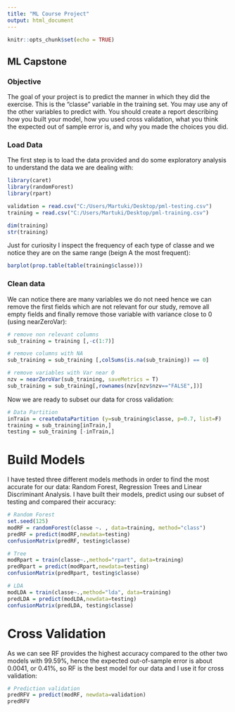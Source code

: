 ```yaml
---
title: "ML Course Project"
output: html_document
---
```


```r
knitr::opts_chunk$set(echo = TRUE)
```

## ML Capstone
### Objective
The goal of your project is to predict the manner in which they did the exercise. This is the "classe" variable in the training set. You may use any of the other variables to predict with. You should create a report describing how you built your model, how you used cross validation, what you think the expected out of sample error is, and why you made the choices you did. 

### Load Data
The first step is to load the data provided and do some exploratory analysis to understand the data we are dealing with:
```r
library(caret)
library(randomForest)
library(rpart)

validation = read.csv("C:/Users/Martuki/Desktop/pml-testing.csv")
training = read.csv("C:/Users/Martuki/Desktop/pml-training.csv")

dim(training)
str(training)
```

Just for curiosity I inspect the frequency of each type of classe and we notice they are on the same range (beign A the most frequent):
```r
barplot(prop.table(table(training$classe)))
```

### Clean data
We can notice there are many variables we do not need hence we can remove the first fields which are not relevant for our study, remove all empty fields and finally remove those variable with variance close to 0 (using nearZeroVar):
```r
# remove non relevant columns
sub_training = training [,-c(1:7)]

# remove columns with NA
sub_training = sub_training [,colSums(is.na(sub_training)) == 0]

# remove variables with Var near 0
nzv = nearZeroVar(sub_training, saveMetrics = T)
sub_training = sub_training[,rownames(nzv[nzv$nzv=="FALSE",])]
```

Now we are ready to subset our data for cross validation:
```r
# Data Partition
inTrain = createDataPartition (y=sub_training$classe, p=0.7, list=F)
training = sub_training[inTrain,]
testing = sub_training [-inTrain,]
```

# Build Models
I have tested three different models methods in order to find the most accurate for our data: Random Forest, Regression Trees and Linear Discriminant Analysis. I have built their models, predict using our subset of testing and compared their accuracy:
```r
# Random Forest
set.seed(125)
modRF = randomForest(classe ~. , data=training, method="class")
predRF = predict(modRF,newdata=testing)
confusionMatrix(predRF, testing$classe)

# Tree
modRpart = train(classe~.,method="rpart", data=training)
predRpart = predict(modRpart,newdata=testing)
confusionMatrix(predRpart, testing$classe)

# LDA
modLDA = train(classe~.,method="lda", data=training)
predLDA = predict(modLDA,newdata=testing)
confusionMatrix(predLDA, testing$classe)
```

# Cross Validation
As we can see RF provides the highest accuracy compared to the other two models with 99.59%, hence the expected out-of-sample error is about 0.0041, or 0.41%, so RF is the best model for our data and I use it for cross validation:

```r
# Prediction validation
predRFV = predict(modRF, newdata=validation)
predRFV
```
